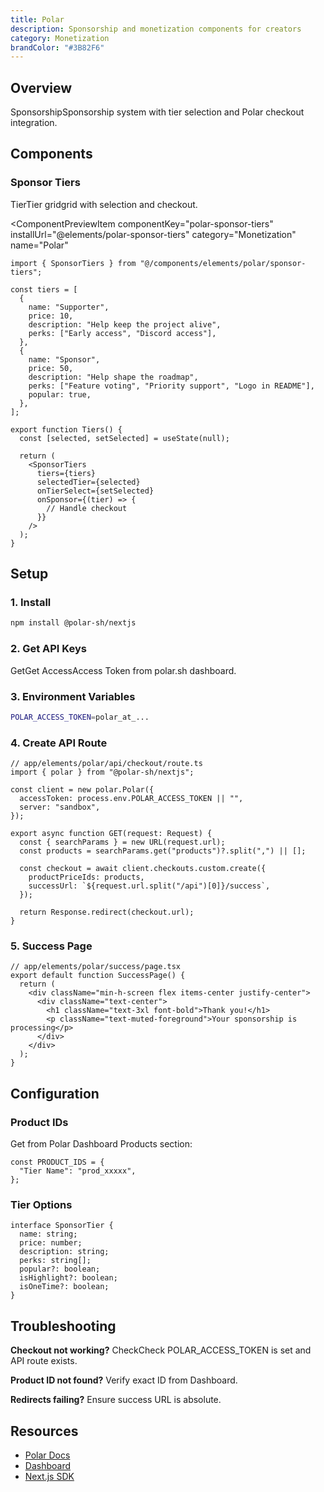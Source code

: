 ```yaml
---
title: Polar
description: Sponsorship and monetization components for creators
category: Monetization
brandColor: "#3B82F6"
---
```


## Overview

SponsorshipSponsorship system with tier selection and Polar checkout integration.

## Components

### Sponsor Tiers

TierTier gridgrid with selection and checkout.

<ComponentPreviewItem
  componentKey="polar-sponsor-tiers"
  installUrl="@elements/polar-sponsor-tiers"
  category="Monetization"
  name="Polar"
>
  <SponsorTiersPreview />
</ComponentPreviewItem>

```tsx
import { SponsorTiers } from "@/components/elements/polar/sponsor-tiers";

const tiers = [
  {
    name: "Supporter",
    price: 10,
    description: "Help keep the project alive",
    perks: ["Early access", "Discord access"],
  },
  {
    name: "Sponsor",
    price: 50,
    description: "Help shape the roadmap",
    perks: ["Feature voting", "Priority support", "Logo in README"],
    popular: true,
  },
];

export function Tiers() {
  const [selected, setSelected] = useState(null);

  return (
    <SponsorTiers
      tiers={tiers}
      selectedTier={selected}
      onTierSelect={setSelected}
      onSponsor={(tier) => {
        // Handle checkout
      }}
    />
  );
}
```

## Setup

### 1. Install

```bash
npm install @polar-sh/nextjs
```

### 2. Get API Keys

GetGet AccessAccess Token from polar.sh dashboard.

### 3. Environment Variables

```bash
POLAR_ACCESS_TOKEN=polar_at_...
```

### 4. Create API Route

```tsx
// app/elements/polar/api/checkout/route.ts
import { polar } from "@polar-sh/nextjs";

const client = new polar.Polar({
  accessToken: process.env.POLAR_ACCESS_TOKEN || "",
  server: "sandbox",
});

export async function GET(request: Request) {
  const { searchParams } = new URL(request.url);
  const products = searchParams.get("products")?.split(",") || [];

  const checkout = await client.checkouts.custom.create({
    productPriceIds: products,
    successUrl: `${request.url.split("/api")[0]}/success`,
  });

  return Response.redirect(checkout.url);
}
```

### 5. Success Page

```tsx
// app/elements/polar/success/page.tsx
export default function SuccessPage() {
  return (
    <div className="min-h-screen flex items-center justify-center">
      <div className="text-center">
        <h1 className="text-3xl font-bold">Thank you!</h1>
        <p className="text-muted-foreground">Your sponsorship is processing</p>
      </div>
    </div>
  );
}
```

## Configuration

### Product IDs

Get from Polar Dashboard Products section:

```tsx
const PRODUCT_IDS = {
  "Tier Name": "prod_xxxxx",
};
```

### Tier Options

```tsx
interface SponsorTier {
  name: string;
  price: number;
  description: string;
  perks: string[];
  popular?: boolean;
  isHighlight?: boolean;
  isOneTime?: boolean;
}
```

## Troubleshooting

**Checkout not working?** CheckCheck POLAR_ACCESS_TOKEN is set and API route exists.

**Product ID not found?** Verify exact ID from Dashboard.

**Redirects failing?** Ensure success URL is absolute.

## Resources

- [Polar Docs](https://docs.polar.sh)
- [Dashboard](https://polar.sh/dashboard)
- [Next.js SDK](https://docs.polar.sh/developers/sdk/nextjs)
